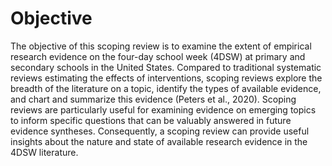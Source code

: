 # Objective

The objective of this scoping review is to examine the extent of empirical research evidence on the four-day school week (4DSW) at primary and secondary schools in the United States. Compared to traditional systematic reviews estimating the effects of interventions, scoping reviews explore the breadth of the literature on a topic, identify the types of available evidence, and chart and summarize this evidence (Peters et al., 2020). Scoping reviews are particularly useful for examining evidence on emerging topics to inform specific questions that can be valuably answered in future evidence syntheses. Consequently, a scoping review can provide useful insights about the nature and state of available research evidence in the 4DSW literature.